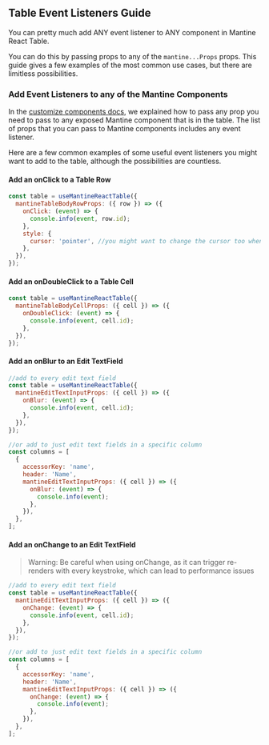 
<Head>
  <title>Table Event Listeners Guide - Mantine React Table Open Docs</title>
  <meta
    name="description"
    content="How to add event listeners such as onClicks and onChange events to components in Mantine React Table"
  />
</Head>

## Table Event Listeners Guide

You can pretty much add ANY event listener to ANY component in Mantine React Table.

You can do this by passing props to any of the `mantine...Props` props. This guide gives a few examples of the most common use cases, but there are limitless possibilities.

### Add Event Listeners to any of the Mantine Components

In the [customize components docs](/docs/guides/customize-components#mantine-prop-types), we explained how to pass any prop you need to pass to any exposed Mantine component that is in the table. The list of props that you can pass to Mantine components includes any event listener.

Here are a few common examples of some useful event listeners you might want to add to the table, although the possibilities are countless.

#### Add an onClick to a Table Row

```jsx
const table = useMantineReactTable({
  mantineTableBodyRowProps: ({ row }) => ({
    onClick: (event) => {
      console.info(event, row.id);
    },
    style: {
      cursor: 'pointer', //you might want to change the cursor too when adding an onClick
    },
  }),
});
```

#### Add an onDoubleClick to a Table Cell

```jsx
const table = useMantineReactTable({
  mantineTableBodyCellProps: ({ cell }) => ({
    onDoubleClick: (event) => {
      console.info(event, cell.id);
    },
  }),
});
```

#### Add an onBlur to an Edit TextField

```jsx
//add to every edit text field
const table = useMantineReactTable({
  mantineEditTextInputProps: ({ cell }) => ({
    onBlur: (event) => {
      console.info(event, cell.id);
    },
  }),
});
```

```jsx
//or add to just edit text fields in a specific column
const columns = [
  {
    accessorKey: 'name',
    header: 'Name',
    mantineEditTextInputProps: ({ cell }) => ({
      onBlur: (event) => {
        console.info(event);
      },
    }),
  },
];
```

#### Add an onChange to an Edit TextField

> Warning: Be careful when using onChange, as it can trigger re-renders with every keystroke, which can lead to performance issues

```jsx
//add to every edit text field
const table = useMantineReactTable({
  mantineEditTextInputProps: ({ cell }) => ({
    onChange: (event) => {
      console.info(event, cell.id);
    },
  }),
});
```

```jsx
//or add to just edit text fields in a specific column
const columns = [
  {
    accessorKey: 'name',
    header: 'Name',
    mantineEditTextInputProps: ({ cell }) => ({
      onChange: (event) => {
        console.info(event);
      },
    }),
  },
];
```
